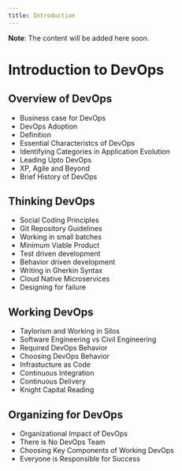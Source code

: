 ```yaml
---
title: Introduction
---
```



<Callout emoji="⚠️">**Note**: The content will be added here soon.</Callout>

# Introduction to DevOps

## Overview of DevOps

-   Business case for DevOps
-   DevOps Adoption
-   Definition
-   Essential Characteristcs of DevOps
-   Identifying Categories in Application Evolution
-   Leading Upto DevOps
-   XP, Agile and Beyond
-   Brief History of DevOps

## Thinking DevOps

- Social Coding Principles
- Git Repository Guidelines
- Working in small batches
- Minimum Viable Product
- Test driven development
- Behavior driven development
- Writing in Gherkin Syntax
- Cloud Native Microservices
- Designing for failure

## Working DevOps

- Taylorism and Working in Silos
- Software Engineering vs Civil Engineering
- Required DevOps Behavior
- Choosing DevOps Behavior
- Infrastucture as Code
- Continuous Integration
- Continuous Delivery
- Knight Capital Reading

## Organizing for DevOps

- Organizational Impact of DevOps
- There is No DevOps Team
- Choosing Key Components of Working DevOps
- Everyone is Responsible for Success


